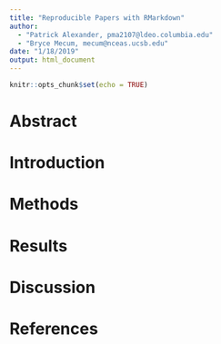 ```yaml
---
title: "Reproducible Papers with RMarkdown"
author: 
  - "Patrick Alexander, pma2107@ldeo.columbia.edu"
  - "Bryce Mecum, mecum@nceas.ucsb.edu"
date: "1/18/2019"
output: html_document
---
```


```r
knitr::opts_chunk$set(echo = TRUE)
```

# Abstract

# Introduction

# Methods

# Results

# Discussion

# References